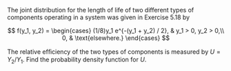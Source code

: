 The joint distribution for the length of life of two different types of components operating in a system was given in Exercise 5.18 by

$$
f(y_1, y_2) =
\begin{cases}
    (1/8)y_1 e^{-(y_1 + y_2) / 2}, & y_1 > 0, y_2 > 0,\\
    0, & \text{elsewhere.}
\end{cases}
$$

The relative efﬁciency of the two types of components is measured by $U = Y_2 / Y_1$.
Find the probability density function for $U$.
